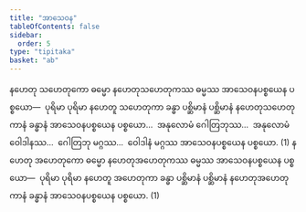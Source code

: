 ```yaml
---
title: "အာသေဝန"
tableOfContents: false
sidebar:
  order: 5
type: "tipitaka"
basket: "ab"
---
```



<DynamicBreadcrumb />

<Division number="185">

<Paragraph number="504">
နဟေတု သဟေတုကော ဓမ္မော နဟေတုသဟေတုကဿ ဓမ္မဿ အာသေဝနပစ္စယေန ပစ္စယော—  ပုရိမာ ပုရိမာ နဟေတူ သဟေတုကာ ခန္ဓာ ပစ္ဆိမာနံ ပစ္ဆိမာနံ နဟေတုသဟေတုကာနံ ခန္ဓာနံ အာသေဝနပစ္စယေန ပစ္စယော…  အနုလောမံ ဂေါတြဘုဿ…  အနုလောမံ ဝေါဒါနဿ…  ဂေါတြဘု မဂ္ဂဿ…  ဝေါဒါနံ မဂ္ဂဿ အာသေဝနပစ္စယေန ပစ္စယော. (1)
</Paragraph>

<Paragraph number="505">
နဟေတု အဟေတုကော ဓမ္မော နဟေတုအဟေတုကဿ ဓမ္မဿ အာသေဝနပစ္စယေန ပစ္စယော—  ပုရိမာ ပုရိမာ နဟေတူ အဟေတုကာ ခန္ဓာ ပစ္ဆိမာနံ ပစ္ဆိမာနံ နဟေတုအဟေတုကာနံ ခန္ဓာနံ အာသေဝနပစ္စယေန ပစ္စယော. (1)
</Paragraph>
</Division>